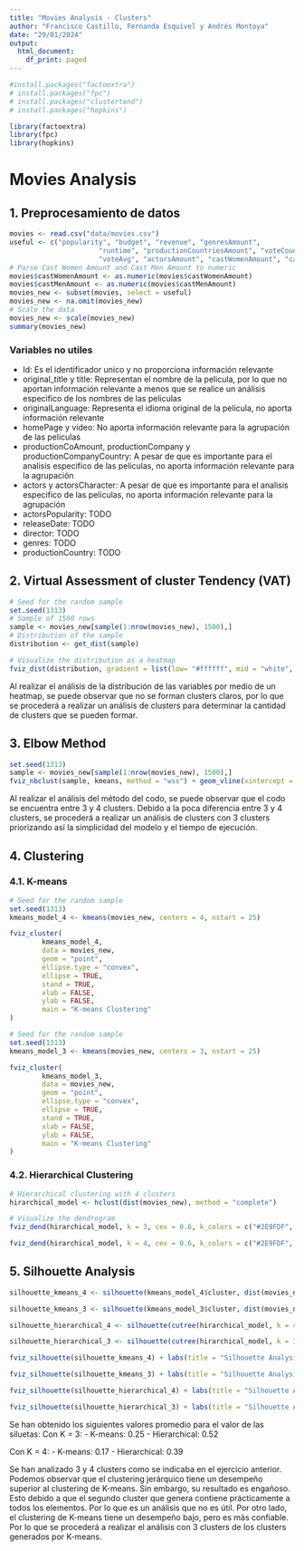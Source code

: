 ```yaml
---
title: "Movies Analysis - Clusters"
author: "Francisco Castillo, Fernanda Esquivel y Andrés Montoya"
date: "29/01/2024"
output:
  html_document:
    df_print: paged
---
```

```r
#install.packages("factoextra")
# install.packages("fpc")
# install.packages("clustertend")
# install.packages("hopkins")
```
```r
library(factoextra)
library(fpc)
library(hopkins)
```
# Movies Analysis

## 1. Preprocesamiento de datos
```r
movies <- read.csv("data/movies.csv")
useful <- c("popularity", "budget", "revenue", "genresAmount", 
                      "runtime", "productionCountriesAmount", "voteCount", 
                      "voteAvg", "actorsAmount", "castWomenAmount", "castMenAmount")
# Parse Cast Women Amount and Cast Men Amount to numeric
movies$castWomenAmount <- as.numeric(movies$castWomenAmount)
movies$castMenAmount <- as.numeric(movies$castMenAmount)
movies_new <- subset(movies, select = useful)
movies_new <- na.omit(movies_new)
# Scale the data
movies_new <- scale(movies_new)
summary(movies_new)
```
### Variables no utiles
- Id: Es el identificador unico y no proporciona información relevante
- original_title y title: Representan el nombre de la pelicula, por lo que no aportan información relevante a menos que se realice un análisis especifico de los nombres de las peliculas
- originalLanguage: Representa el idioma original de la pelicula, no aporta información relevante
- homePage y video: No aporta información relevante para la agrupación de las peliculas
- productionCoAmount, productionCompany y productionCompanyCountry: A pesar de que es importante para el analisis especifico de las peliculas, no aporta información relevante para la agrupación
- actors y actorsCharacter: A pesar de que es importante para el analisis especifico de las peliculas, no aporta información relevante para la agrupación
- actorsPopularity: TODO
- releaseDate: TODO
- director: TODO
- genres: TODO
- productionCountry: TODO



## 2. Virtual Assessment of cluster Tendency (VAT)
```r
# Seed for the random sample
set.seed(1313)
# Sample of 1500 rows
sample <- movies_new[sample(1:nrow(movies_new), 1500),]
# Distribution of the sample
distribution <- get_dist(sample)

# Visualize the distribution as a heatmap
fviz_dist(distribution, gradient = list(low= "#ffffff", mid = "white", high ="#000000"))
```

Al realizar el análisis de la distribución de las variables por medio de un heatmap, se puede observar que no se forman clusters claros, por lo que se procederá a realizar un análisis de clusters para determinar la cantidad de clusters que se pueden formar.

## 3. Elbow Method
```r
set.seed(1313)
sample <- movies_new[sample(1:nrow(movies_new), 1500),]
fviz_nbclust(sample, kmeans, method = "wss") + geom_vline(xintercept = 3, linetype = 2)
```

Al realizar el análisis del método del codo, se puede observar que el codo se encuentra entre 3 y 4 clusters. Debido a la poca diferencia entre 3 y 4 clusters, se procederá a realizar un análisis de clusters con 3 clusters priorizando así la simplicidad del modelo y el tiempo de ejecución.

## 4. Clustering
### 4.1. K-means
```r
# Seed for the random sample
set.seed(1313)
kmeans_model_4 <- kmeans(movies_new, centers = 4, nstart = 25)
```
```r
fviz_cluster(
        kmeans_model_4,
        data = movies_new,
        geom = "point",
        ellipse.type = "convex",
        ellipse = TRUE,
        stand = TRUE,
        xlab = FALSE,
        ylab = FALSE,
        main = "K-means Clustering"
)
```
```r
# Seed for the random sample
set.seed(1313)
kmeans_model_3 <- kmeans(movies_new, centers = 3, nstart = 25)
```
```r
fviz_cluster(
        kmeans_model_3,
        data = movies_new,
        geom = "point",
        ellipse.type = "convex",
        ellipse = TRUE,
        stand = TRUE,
        xlab = FALSE,
        ylab = FALSE,
        main = "K-means Clustering"
)
```
### 4.2. Hierarchical Clustering
```r
# Hierarchical clustering with 4 clusters
hirarchical_model <- hclust(dist(movies_new), method = "complete")
```
```r
# Visualize the dendrogram
fviz_dend(hirarchical_model, k = 3, cex = 0.6, k_colors = c("#2E9FDF", "#00AFBB", "#E7B800", "#FC4E07"))
```
```r
fviz_dend(hirarchical_model, k = 4, cex = 0.6, k_colors = c("#2E9FDF", "#00AFBB", "#E7B800", "#FC4E07"))
```
## 5. Silhouette Analysis
```r
silhouette_kmeans_4 <- silhouette(kmeans_model_4$cluster, dist(movies_new))
```
```r
silhouette_kmeans_3 <- silhouette(kmeans_model_3$cluster, dist(movies_new))
```
```r
silhouette_hierarchical_4 <- silhouette(cutree(hirarchical_model, k = 4), dist(movies_new))
```
```r
silhouette_hierarchical_3 <- silhouette(cutree(hirarchical_model, k = 3), dist(movies_new))
```
```r
fviz_silhouette(silhouette_kmeans_4) + labs(title = "Silhouette Analysis - K-means")
```
```r
fviz_silhouette(silhouette_kmeans_3) + labs(title = "Silhouette Analysis - K-means")
```
```r
fviz_silhouette(silhouette_hierarchical_4) + labs(title = "Silhouette Analysis - Hierarchical")
```
```r
fviz_silhouette(silhouette_hierarchical_3) + labs(title = "Silhouette Analysis - Hierarchical")
```
Se han obtenido los siguientes valores promedio para el valor de las siluetas:
Con K = 3:
- K-means: 0.25
- Hierarchical: 0.52

Con K = 4:
- K-means: 0.17
- Hierarchical: 0.39

Se han analizado 3 y 4 clusters como se indicaba en el ejercicio anterior. Podemos observar que el clustering jerárquico tiene un desempeño superior al clustering de K-means. Sin embargo, su resultado es engañoso. Esto debido a que el segundo cluster que genera contiene prácticamente a todos los elementos. Por lo que es un análisis que no es útil. Por otro lado, el clustering de K-means tiene un desempeño bajo, pero es más confiable. Por lo que se procederá a realizar el análisis con 3 clusters de los clusters generados por K-means.